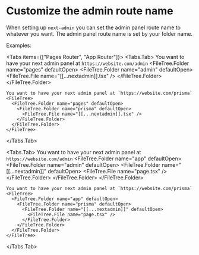 
# Customize the admin route name



When setting up `next-admin` you can set the admin panel route name to whatever you want.
The admin panel route name is set by your folder name.



Examples:

<Tabs items={["Pages Router", "App Router"]}>
  <Tabs.Tab>
    You want to have your next admin panel at `https://website.com/admin`
    <FileTree>
      <FileTree.Folder name="pages" defaultOpen>
        <FileTree.Folder name="admin" defaultOpen>
          <FileTree.File name="[[...nextadmin]].tsx" />
        </FileTree.Folder>
      </FileTree.Folder>
    </FileTree>

    You want to have your next admin panel at `https://website.com/prisma`
    <FileTree>
      <FileTree.Folder name="pages" defaultOpen>
        <FileTree.Folder name="prisma" defaultOpen>
          <FileTree.File name="[[...nextadmin]].tsx" />
        </FileTree.Folder>
      </FileTree.Folder>
    </FileTree>
  </Tabs.Tab>

  <Tabs.Tab>
    You want to have your next admin panel at `https://website.com/admin`
    <FileTree>
      <FileTree.Folder name="app" defaultOpen>
        <FileTree.Folder name="admin" defaultOpen>
          <FileTree.Folder name="[[...nextadmin]]" defaultOpen>
            <FileTree.File name="page.tsx" />
          </FileTree.Folder>
        </FileTree.Folder>
      </FileTree.Folder>
    </FileTree>

    You want to have your next admin panel at `https://website.com/prisma`
    <FileTree>
      <FileTree.Folder name="app" defaultOpen>
        <FileTree.Folder name="prisma" defaultOpen>
          <FileTree.Folder name="[[...nextadmin]]" defaultOpen>
            <FileTree.File name="page.tsx" />
          </FileTree.Folder>
        </FileTree.Folder>
      </FileTree.Folder>
    </FileTree>
  </Tabs.Tab>
</Tabs>
